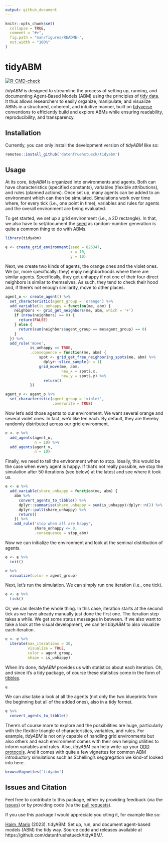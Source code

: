```yaml
---
output: github_document
---
```


<!-- README.md is generated from README.Rmd. Please edit that file -->

```r
knitr::opts_chunk$set(
  collapse = TRUE,
  comment = "#>",
  fig.path = "man/figures/README-",
  out.width = "100%"
)
```

# tidyABM

<!-- badges: start -->
[![R-CMD-check](https://github.com/datenfruehstueck/tidyabm/actions/workflows/R-CMD-check.yaml/badge.svg)](https://github.com/datenfruehstueck/tidyabm/actions/workflows/R-CMD-check.yaml)
<!-- badges: end -->

*tidyABM* is designed to streamline the process of setting up, running, and documenting Agent-Based Models (ABM) using the principles of [tidy data](https://r4ds.had.co.nz/tidy-data.html). It thus allows researchers to easily organize, manipulate, and visualize ABMs in a structured, coherent, and intuitive manner, built on [tidyverse](https://www.tidyverse.org/) conventions to efficiently build and explore ABMs while ensuring readability, reproducibility, and transparency.

## Installation

Currently, you can only install the development version of *tidyABM* like so:

```r
remotes::install_github('datenfruehstueck/tidyabm')
```

## Usage

At its core, *tidyABM* is organized into environments and agents. Both can have characteristics (specified constants), variables (flexible attributions), and rules (planned actions). Once set up, many agents can be added to an environment which can then be simulated. Simulations work over time where, for every tick (i.e., one point in time), variables and rules for agents and the overall environment are being evaluated. 

To get started, we set up a grid environment (i.e., a 2D rectangle). In that, we also have to set/document the [seed](https://en.wikipedia.org/wiki/Random_seed) as random-number generation is quite a common thing to do with ABMs.

```r
library(tidyabm)

e <- create_grid_environment(seed = 826347,
                             x = 10,
                             y = 10)
```

Next, we create two kinds of agents, the orange ones and the violet ones. We (or, more specifically: they) enjoy neighborhoods where there are similar agents. Specifically, they get unhappy if not one of their four direct neighbors is similar to themselves. As such, they tend to check their hood and, if there's not enough similarity, move to other places.  

```r
agent_o <- create_agent() %>% 
  set_characteristic(agent_group = 'orange') %>% 
  add_variable(is_unhappy = function(me, abm) {
    neighbors <- grid_get_neighbors(me, abm, which = '+')
    if (nrow(neighbors) == 0) {
      return(FALSE)
    } else {
      return(sum(neighbors$agent_group == me$agent_group) == 0)
    }
  }) %>%
  add_rule('move',
           is_unhappy == TRUE,
           .consequence = function(me, abm) {
               spot <- grid_get_free_neighboring_spots(me, abm) %>%
                 dplyr::slice_sample(n = 1)
               grid_move(me, abm,
                         new_x = spot$.x,
                         new_y = spot$.y) %>%
                 return()
           })

agent_v <- agent_o %>% 
  set_characteristic(agent_group = 'violet',
                     .overwrite = TRUE)
```

Now let's add those agents to our environment. We want several orange and several violet ones. In fact, we'd like ten each. By default, they are thereby randomly distributed across our grid environment.

```r
e <- e %>% 
  add_agents(agent_o,
             n = 10) %>% 
  add_agents(agent_v,
             n = 10)
```

Finally, we need to tell the environment when to stop. Ideally, this would be the case when every agent is happy. If that's not really possible, we stop the simulation after 50 iterations (see below) at the latest and see where it took us.

```r
e <- e %>% 
  add_variable(share_unhappy = function(me, abm) {
    abm %>%
      convert_agents_to_tibble() %>%
      dplyr::summarise(share_unhappy = sum(is_unhappy)/dplyr::n()) %>%
      dplyr::pull(share_unhappy) %>%
      return()
    }) %>%
    add_rule('stop when all are happy',
             share_unhappy <= 0,
             .consequence = stop_abm)
```

Now we can initialize the environment and look at the seminal distribution of agents.

```r
e <- e %>% 
  init()

e %>% 
  visualize(color = agent_group)
```

Next, let's run the simulation. We can simply run one iteration (i.e., one tick).

```r
e <- e %>% 
  tick()
```

Or, we can iterate the whole thing. In this case, iteration starts at the second tick as we have already manually just done the first one. The iteration step takes a while. We get some status messages in between. If we also want to take a look at the visual development, we can tell *tidyABM* to also visualize each iteration.

```r
e <- e %>% 
  iterate(max_iterations = 30,
          visualize = TRUE,
          color = agent_group,
          shape = is_unhappy)
```

When it's done, *tidyABM* provides us with statistics about each iteration. Oh, and since it's a tidy package, of course these statistics come in the form of [tibbles](https://tibble.tidyverse.org/).

```r
e
```

We can also take a look at all the agents (not only the two blueprints from the beginning but all of the added ones), also in a tidy format.

```r
e %>% 
  convert_agents_to_tibble()
```

There's of course more to explore and the possibilities are huge, particularly with the flexible triangle of characteristics, variables, and rules. For example, *tidyABM* is not only capable of handling grid environments but also others and each environment comes with their own helping utilities to inform variables and rules. Also, *tidyABM* can help write-up your [ODD protocols](https://doi.org/10.18564/jasss.4259). And it comes with quite a few vignettes for common ABM introductory simulations such as Schelling's seggregation we kind-of looked into here. 

```r
browseVignettes('tidyabm')
```

## Issues and Citation

Feel free to contribute to this package, either by providing feedback (via the [issues](https://github.com/datenfruehstueck/tidyabm/issues)) or by providing code (via the [pull requests](https://github.com/datenfruehstueck/tidyabm/pulls)).

If you use this package I would appreciate you citing it, for example like so:

[Haim, Mario](https://haim.it/) (2023). tidyABM: Set up, run, and document agent-based models (ABM) the tidy way. Source code and releases available at https://github.com/datenfruehstueck/tidyABM/.
